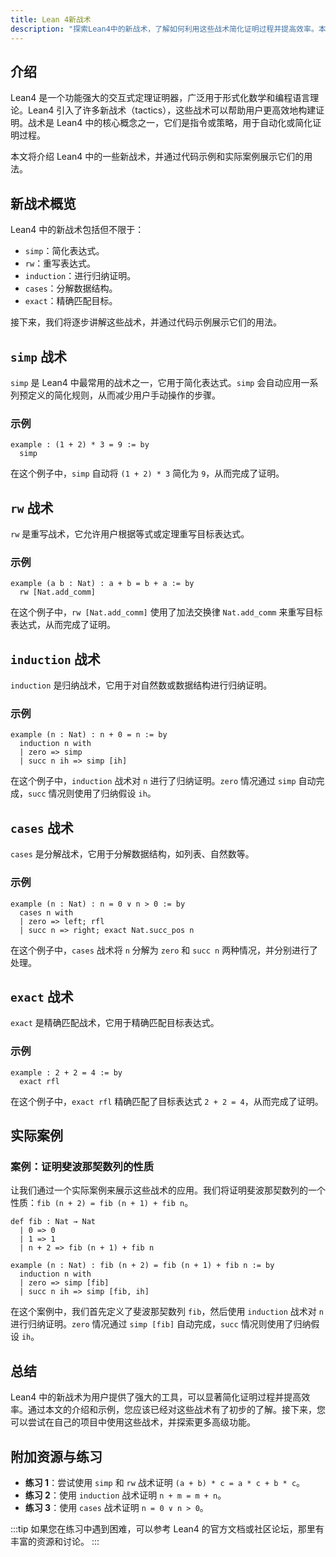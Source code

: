 ```yaml
---
title: Lean 4新战术
description: "探索Lean4中的新战术，了解如何利用这些战术简化证明过程并提高效率。本文适合初学者，包含代码示例和实际案例。"
---
```


## 介绍

Lean4 是一个功能强大的交互式定理证明器，广泛用于形式化数学和编程语言理论。Lean4 引入了许多新战术（tactics），这些战术可以帮助用户更高效地构建证明。战术是 Lean4 中的核心概念之一，它们是指令或策略，用于自动化或简化证明过程。

本文将介绍 Lean4 中的一些新战术，并通过代码示例和实际案例展示它们的用法。

## 新战术概览

Lean4 中的新战术包括但不限于：

- `simp`：简化表达式。
- `rw`：重写表达式。
- `induction`：进行归纳证明。
- `cases`：分解数据结构。
- `exact`：精确匹配目标。

接下来，我们将逐步讲解这些战术，并通过代码示例展示它们的用法。

## `simp` 战术

`simp` 是 Lean4 中最常用的战术之一，它用于简化表达式。`simp` 会自动应用一系列预定义的简化规则，从而减少用户手动操作的步骤。

### 示例

```lean
example : (1 + 2) * 3 = 9 := by
  simp
```

在这个例子中，`simp` 自动将 `(1 + 2) * 3` 简化为 `9`，从而完成了证明。

## `rw` 战术

`rw` 是重写战术，它允许用户根据等式或定理重写目标表达式。

### 示例

```lean
example (a b : Nat) : a + b = b + a := by
  rw [Nat.add_comm]
```

在这个例子中，`rw [Nat.add_comm]` 使用了加法交换律 `Nat.add_comm` 来重写目标表达式，从而完成了证明。

## `induction` 战术

`induction` 是归纳战术，它用于对自然数或数据结构进行归纳证明。

### 示例

```lean
example (n : Nat) : n + 0 = n := by
  induction n with
  | zero => simp
  | succ n ih => simp [ih]
```

在这个例子中，`induction` 战术对 `n` 进行了归纳证明。`zero` 情况通过 `simp` 自动完成，`succ` 情况则使用了归纳假设 `ih`。

## `cases` 战术

`cases` 是分解战术，它用于分解数据结构，如列表、自然数等。

### 示例

```lean
example (n : Nat) : n = 0 ∨ n > 0 := by
  cases n with
  | zero => left; rfl
  | succ n => right; exact Nat.succ_pos n
```

在这个例子中，`cases` 战术将 `n` 分解为 `zero` 和 `succ n` 两种情况，并分别进行了处理。

## `exact` 战术

`exact` 是精确匹配战术，它用于精确匹配目标表达式。

### 示例

```lean
example : 2 + 2 = 4 := by
  exact rfl
```

在这个例子中，`exact rfl` 精确匹配了目标表达式 `2 + 2 = 4`，从而完成了证明。

## 实际案例

### 案例：证明斐波那契数列的性质

让我们通过一个实际案例来展示这些战术的应用。我们将证明斐波那契数列的一个性质：`fib (n + 2) = fib (n + 1) + fib n`。

```lean
def fib : Nat → Nat
  | 0 => 0
  | 1 => 1
  | n + 2 => fib (n + 1) + fib n

example (n : Nat) : fib (n + 2) = fib (n + 1) + fib n := by
  induction n with
  | zero => simp [fib]
  | succ n ih => simp [fib, ih]
```

在这个案例中，我们首先定义了斐波那契数列 `fib`，然后使用 `induction` 战术对 `n` 进行归纳证明。`zero` 情况通过 `simp [fib]` 自动完成，`succ` 情况则使用了归纳假设 `ih`。

## 总结

Lean4 中的新战术为用户提供了强大的工具，可以显著简化证明过程并提高效率。通过本文的介绍和示例，您应该已经对这些战术有了初步的了解。接下来，您可以尝试在自己的项目中使用这些战术，并探索更多高级功能。

## 附加资源与练习

- **练习 1**：尝试使用 `simp` 和 `rw` 战术证明 `(a + b) * c = a * c + b * c`。
- **练习 2**：使用 `induction` 战术证明 `n + m = m + n`。
- **练习 3**：使用 `cases` 战术证明 `n = 0 ∨ n > 0`。

:::tip
如果您在练习中遇到困难，可以参考 Lean4 的官方文档或社区论坛，那里有丰富的资源和讨论。
:::
